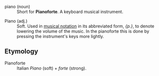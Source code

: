 ;piano (noun)
:Short for '''Pianoforte'''.  A keyboard musical instrument.

;Piano (adj.)
:Soft. Used in [[musical notation]] in its abbreviated form, ''{p.}'', to denote lowering the volume of the music. In the pianoforte this is done by pressing the instrument's keys more lightly. 

==Etymology==

;Pianoforte
:Italian ''Piano'' (soft) + ''forte'' (strong).